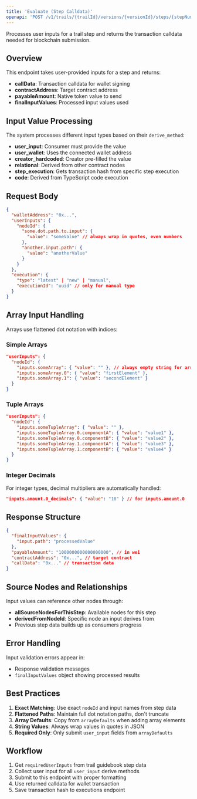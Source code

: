 ```yaml
---
title: 'Evaluate (Step Calldata)'
openapi: 'POST /v1/trails/{trailId}/versions/{versionId}/steps/{stepNumber}/evaluations/'
---
```


Processes user inputs for a trail step and returns the transaction calldata needed for blockchain submission.

## Overview

This endpoint takes user-provided inputs for a step and returns:
- **callData**: Transaction calldata for wallet signing
- **contractAddress**: Target contract address  
- **payableAmount**: Native token value to send
- **finalInputValues**: Processed input values used

## Input Value Processing

The system processes different input types based on their `derive_method`:

- **user_input**: Consumer must provide the value
- **user_wallet**: Uses the connected wallet address
- **creator_hardcoded**: Creator pre-filled the value
- **relational**: Derived from other contract nodes
- **step_execution**: Gets transaction hash from specific step execution
- **code**: Derived from TypeScript code execution

## Request Body

```json
{
  "walletAddress": "0x...",
  "userInputs": {
    "nodeId": {
      "some.dot.path.to.input": {
        "value": "someValue" // always wrap in quotes, even numbers
      },
      "another.input.path": {
        "value": "anotherValue"  
      }
    }
  },
  "execution": { 
    "type": "latest" | "new" | "manual",
    "executionId": "uuid" // only for manual type
  }
}
```

## Array Input Handling

Arrays use flattened dot notation with indices:

### Simple Arrays
```json
"userInputs": {
  "nodeId": {
    "inputs.someArray": { "value": "" }, // always empty string for array parent
    "inputs.someArray.0": { "value": "firstElement" },
    "inputs.someArray.1": { "value": "secondElement" }
  }
}
```

### Tuple Arrays  
```json
"userInputs": {
  "nodeId": {
    "inputs.someTupleArray": { "value": "" },
    "inputs.someTupleArray.0.componentA": { "value": "value1" },
    "inputs.someTupleArray.0.componentB": { "value": "value2" },
    "inputs.someTupleArray.1.componentA": { "value": "value3" },
    "inputs.someTupleArray.1.componentB": { "value": "value4" }
  }
}
```

### Integer Decimals
For integer types, decimal multipliers are automatically handled:
```json
"inputs.amount.0_decimals": { "value": "18" } // for inputs.amount.0
```

## Response Structure

```json
{
  "finalInputValues": {
    "input.path": "processedValue"
  },
  "payableAmount": "1000000000000000000", // in wei
  "contractAddress": "0x...", // target contract
  "callData": "0x..." // transaction data
}
```

## Source Nodes and Relationships

Input values can reference other nodes through:
- **allSourceNodesForThisStep**: Available nodes for this step
- **derivedFromNodeId**: Specific node an input derives from
- Previous step data builds up as consumers progress

## Error Handling

Input validation errors appear in:
- Response validation messages
- `finalInputValues` object showing processed results

## Best Practices

1. **Exact Matching**: Use exact `nodeId` and input names from step data
2. **Flattened Paths**: Maintain full dot notation paths, don't truncate  
3. **Array Defaults**: Copy from `arrayDefaults` when adding array elements
4. **String Values**: Always wrap values in quotes in JSON
5. **Required Only**: Only submit `user_input` fields from `arrayDefaults`

## Workflow

1. Get `requiredUserInputs` from trail guidebook step data
2. Collect user input for all `user_input` derive methods
3. Submit to this endpoint with proper formatting
4. Use returned calldata for wallet transaction
5. Save transaction hash to executions endpoint 